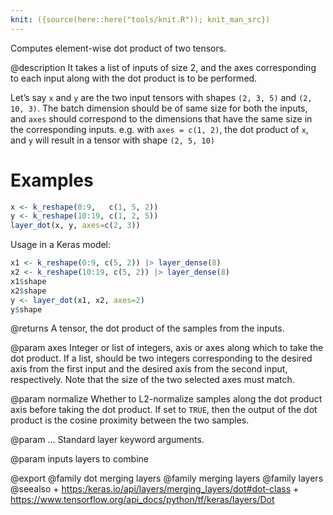 ```yaml
---
knit: ({source(here::here("tools/knit.R")); knit_man_src})
---
```

Computes element-wise dot product of two tensors.

@description
It takes a list of inputs of size 2, and the axes
corresponding to each input along with the dot product
is to be performed.

Let's say `x` and `y` are the two input tensors with shapes
`(2, 3, 5)` and `(2, 10, 3)`. The batch dimension should be
of same size for both the inputs, and `axes` should correspond
to the dimensions that have the same size in the corresponding
inputs. e.g. with `axes = c(1, 2)`, the dot product of `x`, and `y`
will result in a tensor with shape `(2, 5, 10)`

# Examples
```r
x <- k_reshape(0:9,   c(1, 5, 2))
y <- k_reshape(10:19, c(1, 2, 5))
layer_dot(x, y, axes=c(2, 3))
```

Usage in a Keras model:

```r
x1 <- k_reshape(0:9, c(5, 2)) |> layer_dense(8)
x2 <- k_reshape(10:19, c(5, 2)) |> layer_dense(8)
x1$shape
x2$shape
y <- layer_dot(x1, x2, axes=2)
y$shape
```

@returns
    A tensor, the dot product of the samples from the inputs.

@param axes
Integer or list of integers, axis or axes along which to
take the dot product. If a list, should be two integers
corresponding to the desired axis from the first input and the
desired axis from the second input, respectively. Note that the
size of the two selected axes must match.

@param normalize
Whether to L2-normalize samples along the dot product axis
before taking the dot product. If set to `TRUE`, then
the output of the dot product is the cosine proximity
between the two samples.

@param ...
Standard layer keyword arguments.

@param inputs
layers to combine

@export
@family dot merging layers
@family merging layers
@family layers
@seealso
+ <https:/keras.io/api/layers/merging_layers/dot#dot-class>
+ <https://www.tensorflow.org/api_docs/python/tf/keras/layers/Dot>
